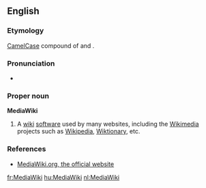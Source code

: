 {{wikipedia}}
==English==

===Etymology===
[[CamelCase]] compound of {{en-term|media}} and {{en-term|wiki}}.

===Pronunciation===
*{{IPA|ˈmiːdiəˌwɪki}}

===Proper noun===
'''MediaWiki'''

# {{Wiktionary and WMF jargon}} A [[wiki]] [[software]] used by many websites, including the [[Wikimedia Foundation|Wikimedia]] projects such as [[Wikipedia]], [[Wiktionary]], etc.

===References===
* [http://www.mediawiki.org/ MediaWiki.org, the official website]

[[fr:MediaWiki]]
[[hu:MediaWiki]]
[[nl:MediaWiki]]